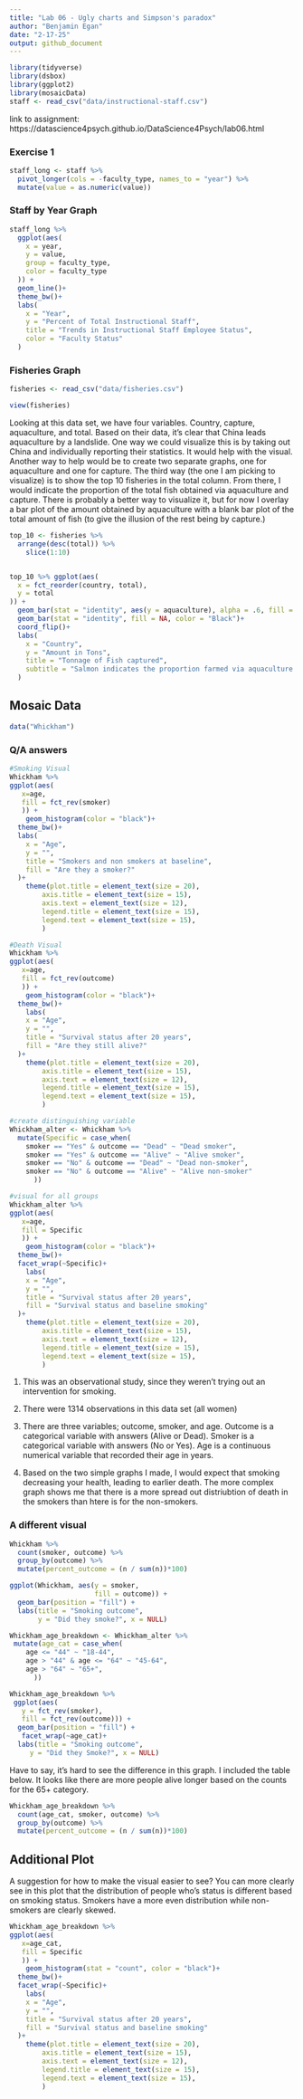 ```yaml
---
title: "Lab 06 - Ugly charts and Simpson's paradox"
author: "Benjamin Egan"
date: "2-17-25"
output: github_document
---
```


```r
library(tidyverse) 
library(dsbox)
library(ggplot2)
library(mosaicData) 
staff <- read_csv("data/instructional-staff.csv")
```


link to assignment: https://datascience4psych.github.io/DataScience4Psych/lab06.html

### Exercise 1

```r

staff_long <- staff %>%
  pivot_longer(cols = -faculty_type, names_to = "year") %>%
  mutate(value = as.numeric(value))

```

### Staff by Year Graph

```r
staff_long %>%
  ggplot(aes(
    x = year,
    y = value,
    group = faculty_type,
    color = faculty_type
  )) +
  geom_line()+
  theme_bw()+
  labs(
    x = "Year",
    y = "Percent of Total Instructional Staff",
    title = "Trends in Instructional Staff Employee Status",
    color = "Faculty Status"
  )
```


### Fisheries Graph

```r
fisheries <- read_csv("data/fisheries.csv")

view(fisheries)
```

Looking at this data set, we have four variables. Country, capture, aquaculture, and total. Based on their data, it's clear that China leads aquaculture by a landslide. One way we could visualize this is by taking out China and individually reporting their statistics. It would help with the visual. Another way to help would be to create two separate graphs, one for aquaculture and one for capture. The third way (the one I am picking to visualize) is to show the top 10 fisheries in the total column. From there, I would indicate the proportion of the total fish obtained via aquaculture and capture. There is probably a better way to visualize it, but for now I overlay a bar plot of the amount obtained by aquaculture with a blank bar plot of the total amount of fish (to give the illusion of the rest being by capture.)

```r

top_10 <- fisheries %>%
  arrange(desc(total)) %>%
    slice(1:10) 


top_10 %>% ggplot(aes(
  x = fct_reorder(country, total),
  y = total
)) +
  geom_bar(stat = "identity", aes(y = aquaculture), alpha = .6, fill = "salmon")+
  geom_bar(stat = "identity", fill = NA, color = "Black")+
  coord_flip()+
  labs(
    x = "Country",
    y = "Amount in Tons",
    title = "Tonnage of Fish captured",
    subtitle = "Salmon indicates the proportion farmed via aquaculture instead of capture"
  ) 

```


## Mosaic Data

```r
data("Whickham")
```

### Q/A answers

```r
#Smoking Visual
Whickham %>%
ggplot(aes(
   x=age,
   fill = fct_rev(smoker)
   )) + 
    geom_histogram(color = "black")+
  theme_bw()+
  labs(
    x = "Age",
    y = "",
    title = "Smokers and non smokers at baseline",
    fill = "Are they a smoker?"
  )+
    theme(plot.title = element_text(size = 20),
        axis.title = element_text(size = 15),
        axis.text = element_text(size = 12),
        legend.title = element_text(size = 15),
        legend.text = element_text(size = 15),
        )

#Death Visual
Whickham %>%
ggplot(aes(
   x=age,
   fill = fct_rev(outcome)
   )) + 
    geom_histogram(color = "black")+
  theme_bw()+
    labs(
    x = "Age",
    y = "",
    title = "Survival status after 20 years",
    fill = "Are they still alive?"
  )+
    theme(plot.title = element_text(size = 20),
        axis.title = element_text(size = 15),
        axis.text = element_text(size = 12),
        legend.title = element_text(size = 15),
        legend.text = element_text(size = 15),
        )

#create distinguishing variable
Whickham_alter <- Whickham %>%
  mutate(Specific = case_when(
    smoker == "Yes" & outcome == "Dead" ~ "Dead smoker",
    smoker == "Yes" & outcome == "Alive" ~ "Alive smoker",
    smoker == "No" & outcome == "Dead" ~ "Dead non-smoker",
    smoker == "No" & outcome == "Alive" ~ "Alive non-smoker"
      ))

#visual for all groups
Whickham_alter %>%
ggplot(aes(
   x=age,
   fill = Specific
   )) + 
    geom_histogram(color = "black")+
  theme_bw()+
  facet_wrap(~Specific)+
    labs(
    x = "Age",
    y = "",
    title = "Survival status after 20 years",
    fill = "Survival status and baseline smoking"
  )+
    theme(plot.title = element_text(size = 20),
        axis.title = element_text(size = 15),
        axis.text = element_text(size = 12),
        legend.title = element_text(size = 15),
        legend.text = element_text(size = 15),
        )

```

1. This was an observational study, since they weren't trying out an intervention for smoking.

2. There were 1314 observations in this data set (all women)

3. There are three variables; outcome, smoker, and age. Outcome is a categorical variable with answers (Alive or Dead). Smoker is a categorical variable with answers (No or Yes). Age is a continuous numerical variable that recorded their age in years.

4. Based on the two simple graphs I made, I would expect that smoking decreasing your health, leading to earlier death. The more complex graph shows me that there is a more spread out distriubtion of death in the smokers than htere is for the non-smokers.

### A different visual

```r
Whickham %>%
  count(smoker, outcome) %>%
  group_by(outcome) %>%
  mutate(percent_outcome = (n / sum(n))*100)

ggplot(Whickham, aes(y = smoker, 
                     fill = outcome)) +
  geom_bar(position = "fill") + 
  labs(title = "Smoking outcome",
       y = "Did they smoke?", x = NULL)

```

```r
Whickham_age_breakdown <- Whickham_alter %>%
 mutate(age_cat = case_when(
    age <= "44" ~ "18-44",
    age > "44" & age <= "64" ~ "45-64",
    age > "64" ~ "65+",
      ))

Whickham_age_breakdown %>%
 ggplot(aes(
   y = fct_rev(smoker), 
   fill = fct_rev(outcome))) +
  geom_bar(position = "fill") + 
   facet_wrap(~age_cat)+
  labs(title = "Smoking outcome",
     y = "Did they Smoke?", x = NULL)

```

Have to say, it's hard to see the difference in this graph. I included the table below. It looks like there are more people alive longer based on the counts for the 65+ category.

```r

Whickham_age_breakdown %>%
  count(age_cat, smoker, outcome) %>%
  group_by(outcome) %>%
  mutate(percent_outcome = (n / sum(n))*100)

```

## Additional Plot

A suggestion for how to make the visual easier to see? You can more clearly see in this plot that the distribution of people who's status is different based on smoking status. Smokers have a more even distribution while non-smokers are clearly skewed.

```r
Whickham_age_breakdown %>%
ggplot(aes(
   x=age_cat,
   fill = Specific
   )) + 
    geom_histogram(stat = "count", color = "black")+
  theme_bw()+
  facet_wrap(~Specific)+
    labs(
    x = "Age",
    y = "",
    title = "Survival status after 20 years",
    fill = "Survival status and baseline smoking"
  )+
    theme(plot.title = element_text(size = 20),
        axis.title = element_text(size = 15),
        axis.text = element_text(size = 12),
        legend.title = element_text(size = 15),
        legend.text = element_text(size = 15),
        )
```
